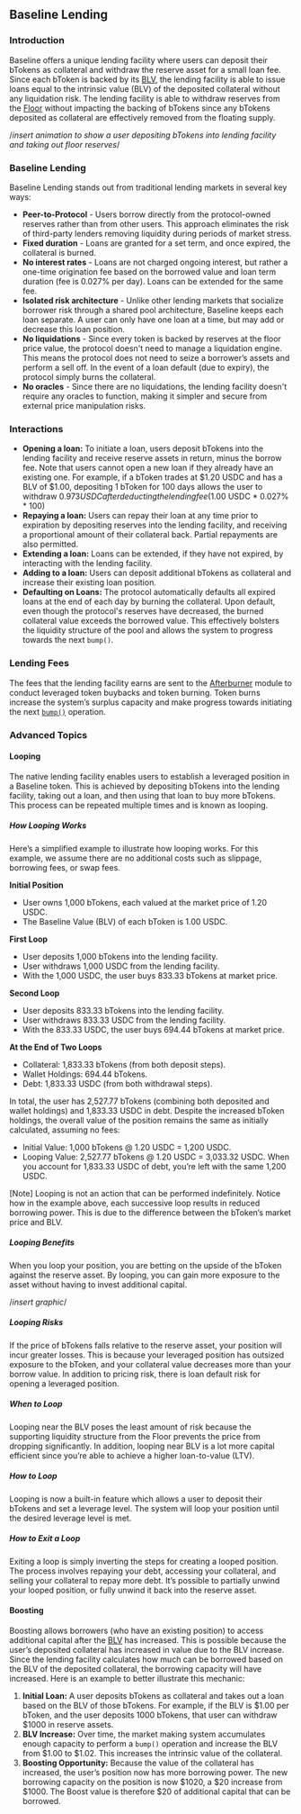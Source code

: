 ## Baseline Lending

### Introduction
Baseline offers a unique lending facility where users can deposit their bTokens as collateral and withdraw the reserve asset for a small loan fee. Since each bToken is backed by its [BLV](/concepts/blv), the lending facility is able to issue loans equal to the intrinsic value (BLV) of the deposited collateral without any liquidation risk. The lending facility is able to withdraw reserves from the [Floor](#floor) without impacting the backing of bTokens since any bTokens deposited as collateral are effectively removed from the floating supply.

/*insert animation to show a user depositing bTokens into lending facility and taking out floor reserves*/
### Baseline Lending
Baseline Lending stands out from traditional lending markets in several key ways:

- **Peer-to-Protocol** - Users borrow directly from the protocol-owned reserves rather than from other users. This approach eliminates the risk of third-party lenders removing liquidity during periods of market stress.
- **Fixed duration** - Loans are granted for a set term, and once expired, the collateral is burned.
- **No interest rates** - Loans are not charged ongoing interest, but rather a one-time origination fee based on the borrowed value and loan term duration (fee is 0.027% per day). Loans can be extended for the same fee.
- **Isolated risk architecture** - Unlike other lending markets that socialize borrower risk through a shared pool architecture, Baseline keeps each loan separate. A user can only have one loan at a time, but may add or decrease this loan position.
- **No liquidations** - Since every token is backed by reserves at the floor price value, the protocol doesn't need to manage a liquidation engine. This means the protocol does not need to seize a borrower’s assets and perform a sell off. In the event of a loan default (due to expiry), the protocol simply burns the collateral.
- **No oracles** - Since there are no liquidations, the lending facility doesn't require any oracles to function, making it simpler and secure from external price manipulation risks.

### Interactions
- **Opening a loan:** To initiate a loan, users deposit bTokens into the lending facility and receive reserve assets in return, minus the borrow fee. Note that users cannot open a new loan if they already have an existing one.
For example, if a bToken trades at $1.20 USDC and has a BLV of $1.00, depositing 1 bToken for 100 days allows the user to withdraw $0.973 USDC after deducting the lending fee ($1.00 USDC * 0.027% * 100)
- **Repaying a loan:** Users can repay their loan at any time prior to expiration by depositing reserves into the lending facility, and receiving a proportional amount of their collateral back. Partial repayments are also permitted.
- **Extending a loan:** Loans can be extended, if they have not expired, by interacting with the lending facility.
- **Adding to a loan:** Users can deposit additional bTokens as collateral and increase their existing loan position.
- **Defaulting on Loans:** The protocol automatically defaults all expired loans at the end of each day by burning the collateral. Upon default, even though the protocol's reserves have decreased, the burned collateral value exceeds the borrowed value. This effectively bolsters the liquidity structure of the pool and allows the system to progress towards the next `bump()`.

### Lending Fees
The fees that the lending facility earns are sent to the [Afterburner](/concepts/afterburner) module to conduct leveraged token buybacks and token burning. Token burns increase the system’s surplus capacity and make progress towards initiating the next [`bump()`](#bump) operation.

### Advanced Topics

#### Looping
The native lending facility enables users to establish a leveraged position in a Baseline token. This is achieved by depositing bTokens into the lending facility, taking out a loan, and then using that loan to buy more bTokens. This process can be repeated multiple times and is known as looping.

##### _How Looping Works_
Here’s a simplified example to illustrate how looping works. For this example, we assume there are no additional costs such as slippage, borrowing fees, or swap fees.

**Initial Position**
- User owns 1,000 bTokens, each valued at the market price of 1.20 USDC.
- The Baseline Value (BLV) of each bToken is 1.00 USDC.

**First Loop**
- User deposits 1,000 bTokens into the lending facility.
- User withdraws 1,000 USDC from the lending facility.
- With the 1,000 USDC, the user buys 833.33 bTokens at market price.

**Second Loop**
- User deposits 833.33 bTokens into the lending facility.
- User withdraws 833.33 USDC from the lending facility.
- With the 833.33 USDC, the user buys 694.44 bTokens at market price.

**At the End of Two Loops**
- Collateral: 1,833.33 bTokens (from both deposit steps).
- Wallet Holdings: 694.44 bTokens.
- Debt: 1,833.33 USDC (from both withdrawal steps).

In total, the user has 2,527.77 bTokens (combining both deposited and wallet holdings) and 1,833.33 USDC in debt. Despite the increased bToken holdings, the overall value of the position remains the same as initially calculated, assuming no fees:

- Initial Value: 1,000 bTokens @ 1.20 USDC = 1,200 USDC.
- Looping Value: 2,527.77 bTokens @ 1.20 USDC = 3,033.32 USDC. When you account for 1,833.33 USDC of debt, you’re left with the same 1,200 USDC.

<Callout>
[Note] Looping is not an action that can be performed indefinitely. Notice how in the example above, each successive loop results in reduced borrowing power. This is due to the difference between the bToken’s market price and BLV. 
</Callout>

##### _Looping Benefits_

When you loop your position, you are betting on the upside of the bToken against the reserve asset. By looping, you can gain more exposure to the asset without having to invest additional capital. 

/*insert graphic*/

##### _Looping Risks_

If the price of bTokens falls relative to the reserve asset, your position will incur greater losses. This is because your leveraged position has outsized exposure to the bToken, and your collateral value decreases more than your borrow value. In addition to pricing risk, there is loan default risk for opening a leveraged position.

##### _When to Loop_

Looping near the BLV poses the least amount of risk because the supporting liquidity structure from the Floor prevents the price from dropping significantly. In addition, looping near BLV is a lot more capital efficient since you’re able to achieve a higher loan-to-value (LTV).

##### _How to Loop_

Looping is now a built-in feature which allows a user to deposit their bTokens and set a leverage level. The system will loop your position until the desired leverage level is met.

##### _How to Exit a Loop_

Exiting a loop is simply inverting the steps for creating a looped position. The process involves repaying your debt, accessing your collateral, and selling your collateral to repay more debt. It’s possible to partially unwind your looped position, or fully unwind it back into the reserve asset.

#### Boosting
Boosting allows borrowers (who have an existing position) to access additional capital after the [BLV](/concepts/blv) has increased. This is possible because the user’s deposited collateral has increased in value due to the BLV increase. Since the lending facility calculates how much can be borrowed based on the BLV of the deposited collateral, the borrowing capacity will have increased. Here is an example to better illustrate this mechanic:

1. **Initial Loan:** A user deposits bTokens as collateral and takes out a loan based on the BLV of those bTokens. For example, if the BLV is $1.00 per bToken, and the user deposits 1000 bTokens, that user can withdraw $1000 in reserve assets.
2. **BLV Increase:** Over time, the market making system accumulates enough capacity to perform a `bump()` operation and increase the BLV from $1.00 to $1.02. This increases the intrinsic value of the collateral. 
3. **Boosting Opportunity:** Because the value of the collateral has increased, the user’s position now has more borrowing power. The new borrowing capacity on the position is now $1020, a $20 increase from $1000. The Boost value is therefore $20 of additional capital that can be borrowed.
